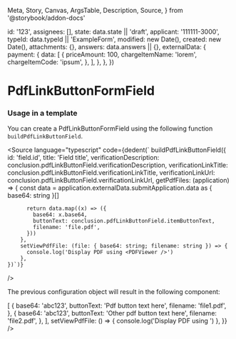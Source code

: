   Meta,
  Story,
  Canvas,
  ArgsTable,
  Description,
  Source,
} from '@storybook/addon-docs'


  id: '123',
  assignees: [],
  state: data.state || 'draft',
  applicant: '111111-3000',
  typeId: data.typeId || 'ExampleForm',
  modified: new Date(),
  created: new Date(),
  attachments: {},
  answers: data.answers || {},
  externalData: {
    payment: {
      data: [
        {
          priceAmount: 100,
          chargeItemName: 'lorem',
          chargeItemCode: 'ipsum',
        },
      ],
    },
  },
})

<Meta
  title="Application System/PdfLinkButtonFormField"
  component={PdfLinkButtonFormField}
/>

# PdfLinkButtonFormField

### Usage in a template

You can create a PdfLinkButtonFormField using the following function `buildPdfLinkButtonField`.

<Source
  language="typescript"
  code={dedent(`
    buildPdfLinkButtonField({
        id: 'field.id',
        title: 'Field title',
        verificationDescription: conclusion.pdfLinkButtonField.verificationDescription,
        verificationLinkTitle: conclusion.pdfLinkButtonField.verificationLinkTitle,
        verificationLinkUrl: conclusion.pdfLinkButtonField.verificationLinkUrl,
        getPdfFiles: (application) => {
          const data = application.externalData.submitApplication.data as {
            base64: string
          }[]

          return data.map((x) => ({
            base64: x.base64,
            buttonText: conclusion.pdfLinkButtonField.itemButtonText,
            filename: 'file.pdf',
          }))
        },
        setViewPdfFile: (file: { base64: string; filename: string }) => {
          console.log('Display PDF using <PDFViewer />')
        },
    })`)}

/>

The previous configuration object will result in the following component:

<Canvas>
  <Story name="Default">
    <PdfLinkButtonFormField
      application={createMockApplication()}
      field={{
        id: 'field.id',
        title: 'Field title',
        verificationDescription: 'Verification description here',
        verificationLinkTitle: 'Verification link title here',
        verificationLinkUrl: 'https://island.is/sannreyna',
        getPdfFiles: () => [
          {
            base64: 'abc123',
            buttonText: 'Pdf button text here',
            filename: 'file1.pdf',
          },
          {
            base64: 'abc123',
            buttonText: 'Other pdf button text here',
            filename: 'file2.pdf',
          },
        ],
        setViewPdfFile: () => {
          console.log('Display PDF using <PDFViewer />')
        },
      }}
    />
  </Story>
</Canvas>
